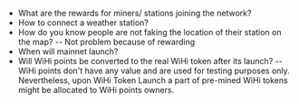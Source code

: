 - What are the rewards for miners/ stations joining the network?
- How to connect a weather station?
- How do you know people are not faking the location of their station on the map?
-- Not problem because of rewarding
- When will mainnet launch?
- Will WiHi points be converted to the real WiHi token after its launch?
-- WiHi points don't have any value and are used for testing purposes only. Nevertheless, upon WiHi Token Launch a part of pre-mined WiHi tokens might be allocated to WiHi points owners. 
